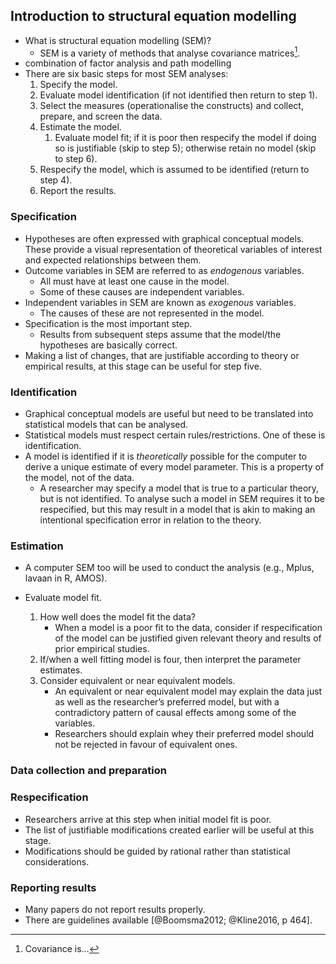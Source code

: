 ## Introduction to structural equation modelling

* What is structural equation modelling (SEM)?
  * SEM is a variety of methods that analyse covariance matrices^[Covariance is...].
* combination of factor analysis and path modelling
* There are six basic steps for most SEM analyses:
  1. Specify the model.
  2. Evaluate model identification (if not identified then return to step 1).
  3. Select the measures (operationalise the constructs) and collect, prepare, and screen the data.
  4. Estimate the model.
     1. Evaluate model fit; if it is poor then respecify the model if doing so is justifiable (skip to step 5); otherwise retain no model (skip to step 6).
  5. Respecify the model, which is assumed to be identified (return to step 4).
  6. Report the results.

### Specification

* Hypotheses are often expressed with graphical conceptual models. These provide a visual representation of theoretical variables of interest and expected relationships between them.
* Outcome variables in SEM are referred to as *endogenous* variables.
  * All must have at least one cause in the model.
  * Some of these causes are independent variables.
* Independent variables in SEM are known as *exogenous* variables.
  * The causes of these are not represented in the model.
* Specification is the most important step.
  * Results from subsequent steps assume that the model/the hypotheses are basically correct.
* Making a list of changes, that are justifiable according to theory or empirical results, at this stage can be useful for step five.

### Identification

* Graphical conceptual models are useful but need to be translated into statistical models that can be analysed.
* Statistical models must respect certain rules/restrictions. One of these is identification.
* A model is identified if it is *theoretically* possible for the computer to derive a unique estimate of every model parameter. This is a property of the model, not of the data.
  * A researcher may specify a model that is true to a particular theory, but is not identified. To analyse such a model in SEM requires it to be respecified, but this may result in a model that is akin to making an intentional specification error in relation to the theory.

### Estimation

* A computer SEM too will be used to conduct the analysis (e.g., Mplus, lavaan in R, AMOS).

* Evaluate model fit.

  1. How well does the model fit the data?
     * When a model is a poor fit to the data, consider if respecification of the model can be justified given relevant theory and results of prior empirical studies.

  2. If/when a well fitting model is four, then interpret the parameter estimates.
  3. Consider equivalent or near equivalent models.
     * An equivalent or near equivalent model may explain the data just as well as the researcher's preferred model, but with a contradictory pattern of causal effects among some of the variables.
     * Researchers should explain whey their preferred model should not be rejected in favour of equivalent ones.

### Data collection and preparation



### Respecification

* Researchers arrive at this step when initial model fit is poor.
* The list of justifiable modifications created earlier will be useful at this stage.
* Modifications should be guided by rational rather than statistical considerations.

### Reporting results

* Many papers do not report results properly.
* There are guidelines available [@Boomsma2012; @Kline2016, p 464].